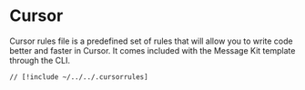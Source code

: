 # Cursor

Cursor rules file is a predefined set of rules that will allow you to write code better and faster in Cursor. It comes included with the Message Kit template through the CLI.

```tsx [.cursorrules]
// [!include ~/../../.cursorrules]
```
